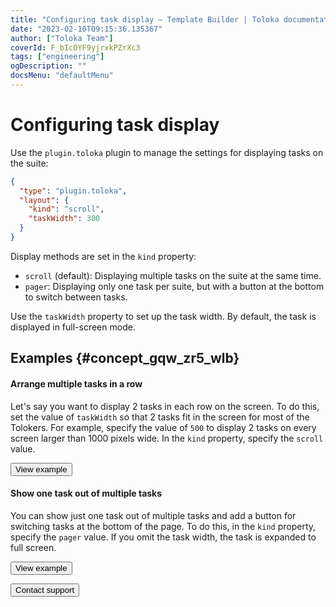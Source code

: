 ```yaml
---
title: "Configuring task display — Template Builder | Toloka documentation"
date: "2023-02-10T09:15:36.135367"
author: ["Toloka Team"]
coverId: F_bIcOYF9yjrxkPZrXc3
tags: ["engineering"]
ogDescription: ""
docsMenu: "defaultMenu"
---
```



# Configuring task display

Use the `plugin.toloka` plugin to manage the settings for displaying tasks on the suite:
```json
{
  "type": "plugin.toloka",
  "layout": {
    "kind": "scroll",
    "taskWidth": 300
  }
}
```

Display methods are set in the `kind` property:

- `scroll` (default): Displaying multiple tasks on the suite at the same time.
- `pager`: Displaying only one task per suite, but with a button at the bottom to switch between tasks.

Use the `taskWidth` property to set up the task width. By default, the task is displayed in full-screen mode.

## Examples {#concept_gqw_zr5_wlb}

#### Arrange multiple tasks in a row

Let's say you want to display 2 tasks in each row on the screen. To do this, set the value of `taskWidth` so that 2 tasks fit in the screen for most of the Tolokers. For example, specify the value of `500` to display 2 tasks on every screen larger than 1000 pixels wide. In the `kind` property, specify the `scroll` value.

<Button themeColor="light" view="default" size="l" type="link" url="https://ya.cc/t/XE6YjRFh3ttCWx">View example</Button>

#### Show one task out of multiple tasks

You can show just one task out of multiple tasks and add a button for switching tasks at the bottom of the page. To do this, in the `kind` property, specify the `pager` value. If you omit the task width, the task is expanded to full screen.

<Button themeColor="light" view="default" size="l" type="link" url="https://ya.cc/t/XE6YjRFh3ttCWx">View example</Button>

<Button themeColor="light" view="default" size="l" type="link" url="/docs/guide/troubleshooting/support?form-source=template-builder-operations-set-plugin-toloka">Contact support</Button>
